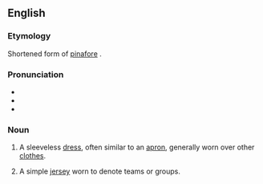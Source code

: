 ==English==

===Etymology===
Shortened form of [[pinafore]] {{suffix|en||y}}.

===Pronunciation===
* {{IPA|en|/ˈpɪni/}}
* {{audio|en|LL-Q1860 (eng)-Vealhurl-pinny.wav ‎|Audio (UK)}}
* {{rhymes|en|ɪni}}

===Noun===
{{en-noun|pinnies}}

# A sleeveless [[dress]], often similar to an [[apron]], generally worn over other [[clothes]].
# {{lb|en|colloquial}} A simple [[jersey]] worn to denote teams or groups.